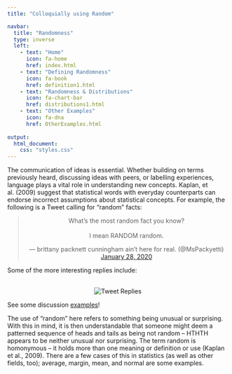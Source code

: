 ```yaml
---
title: "Colloquially using Random"

navbar:
  title: "Randomness"
  type: inverse
  left:
    - text: "Home"
      icon: fa-home
      href: index.html
    - text: "Defining Randomness"
      icon: fa-book
      href: definition1.html
    - text: "Randomness & Distributions"
      icon: fa-chart-bar
      href: distributions1.html
    - text: "Other Examples"
      icon: fa-dna
      href: OtherExamples.html
      
output:
  html_document:
    css: "styles.css"
---
```

The communication of ideas is essential. Whether building on terms previously heard, discussing ideas with peers, or labelling experiences, language plays a vital role in understanding new concepts. Kaplan, et al. (2009) suggest that statistical words with everyday counterparts can endorse incorrect assumptions about statistical concepts. For example, the following is a Tweet calling for “random” facts:

<blockquote class="twitter-tweet" align = center><p lang="en" dir="ltr">What’s the most random fact you know?<br><br>I mean RANDOM random.</p>&mdash; brittany packnett cunningham ain’t here for real. (@MsPackyetti) <a href="https://twitter.com/MsPackyetti/status/1221992423905202176?ref_src=twsrc%5Etfw">January 28, 2020</a></blockquote> <script async src="https://platform.twitter.com/widgets.js" charset="utf-8"></script>

Some of the more interesting replies include:

<br>
<center><img src="tweetReplies.jpg" alt="Tweet Replies"></center>

<p>See some discussion <a href = https://vimeo.com/555571695 target = "_blank">examples</a>!</p>

The use of “random” here refers to something being unusual or surprising. With this in mind, it is then understandable that someone might deem a patterned sequence of heads and tails as being not random – HTHTH appears to be neither unusual nor surprising. The term random is homonymous – it holds more than one meaning or definition or use (Kaplan et al., 2009). There are a few cases of this in statistics (as well as other fields, too); average, margin, mean, and normal are some examples.

<br>
